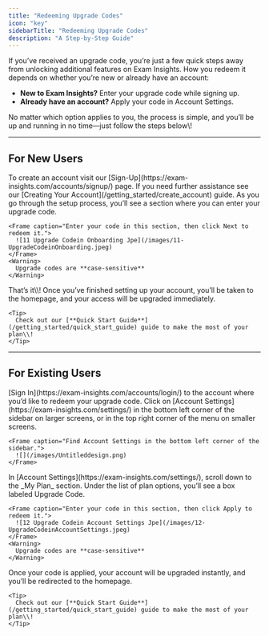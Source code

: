 ```yaml
---
title: "Redeeming Upgrade Codes"
icon: "key"
sidebarTitle: "Redeeming Upgrade Codes"
description: "A Step-by-Step Guide"
---
```


If you’ve received an upgrade code, you’re just a few quick steps away from unlocking additional features on Exam Insights. How you redeem it depends on whether you’re new or already have an account:

- **New to Exam Insights?** Enter your upgrade code while signing up.
- **Already have an account?** Apply your code in Account Settings.

No matter which option applies to you, the process is simple, and you’ll be up and running in no time—just follow the steps below\\!

---

## For New Users

<Steps>
  <Step title="Create an Account">
    To create an account visit our [Sign-Up](https://exam-insights.com/accounts/signup/) page. If you need further assistance see our [Creating Your Account](/getting_started/create_account) guide.
  </Step>
  <Step title="Enter Your Upgrade Code">
    As you go through the setup process, you’ll see a section where you can enter your upgrade code.

    <Frame caption="Enter your code in this section, then click Next to redeem it.">
      ![11 Upgrade Codein Onboarding Jpe](/images/11-UpgradeCodeinOnboarding.jpeg)
    </Frame>
    <Warning>
      Upgrade codes are **case-sensitive**
    </Warning>
  </Step>
  <Step title="Upgrade Confirmation">
    That’s it\\! Once you’ve finished setting up your account, you’ll be taken to the homepage, and your access will be upgraded immediately.

    <Tip>
      Check out our [**Quick Start Guide**](/getting_started/quick_start_guide) guide to make the most of your plan\\!
    </Tip>
  </Step>
</Steps>

---

## For Existing Users

<Steps>
  <Step title="Sign In to Your Account">
    [Sign In](https://exam-insights.com/accounts/login/) to the account where you’d like to redeem your upgrade code.
  </Step>
  <Step title="Go to Account Settings">
    Click on [Account Settings](https://exam-insights.com/settings/) in the bottom left corner of the sidebar on larger screens, or in the top right corner of the menu on smaller screens.

    <Frame caption="Find Account Settings in the bottom left corner of the sidebar.">
      ![](/images/Untitleddesign.png)
    </Frame>
  </Step>
  <Step title="Enter and Apply the Upgrade Code">
    In [Account Settings](https://exam-insights.com/settings/), scroll down to the _My Plan_ section. Under the list of plan options, you’ll see a box labeled Upgrade Code.

    <Frame caption="Enter your code in this section, then click Apply to redeem it.">
      ![12 Upgrade Codein Account Settings Jpe](/images/12-UpgradeCodeinAccountSettings.jpeg)
    </Frame>
    <Warning>
      Upgrade codes are **case-sensitive**
    </Warning>
  </Step>
  <Step title="Upgrade Confirmation">
    Once your code is applied, your account will be upgraded instantly, and you’ll be redirected to the homepage.

    <Tip>
      Check out our [**Quick Start Guide**](/getting_started/quick_start_guide) guide to make the most of your plan\\!
    </Tip>
  </Step>
</Steps>